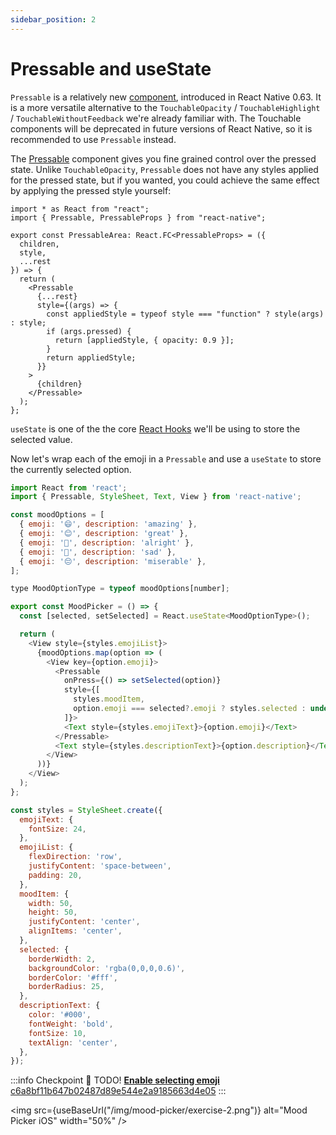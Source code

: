 ```yaml
---
sidebar_position: 2
---
```



# Pressable and useState

`Pressable` is a relatively new [component](https://reactnative.dev/docs/pressable), introduced in React Native 0.63. It is a more versatile alternative to the `TouchableOpacity` / `TouchableHighlight` / `TouchableWithoutFeedback` we're already familiar with. The Touchable components will be deprecated in future versions of React Native, so it is recommended to use `Pressable` instead.

The [Pressable](https://reactnative.dev/docs/pressable) component gives you fine grained control over the pressed state. Unlike `TouchableOpacity`, `Pressable` does not have any styles applied for the pressed state, but if you wanted, you could achieve the same effect by applying the pressed style yourself:

```tsx title="src/components/PressableArea.tsx"
import * as React from "react";
import { Pressable, PressableProps } from "react-native";

export const PressableArea: React.FC<PressableProps> = ({
  children,
  style,
  ...rest
}) => {
  return (
    <Pressable
      {...rest}
      style={(args) => {
        const appliedStyle = typeof style === "function" ? style(args) : style;
        if (args.pressed) {
          return [appliedStyle, { opacity: 0.9 }];
        }
        return appliedStyle;
      }}
    >
      {children}
    </Pressable>
  );
};
```

`useState` is one of the the core [React Hooks](https://reactjs.org/docs/hooks-intro.html) we'll be using to store the selected value.

Now let's wrap each of the emoji in a `Pressable` and use a `useState` to store the currently selected option.

```js title="src/components/MoodPicker.tsx"
import React from 'react';
import { Pressable, StyleSheet, Text, View } from 'react-native';

const moodOptions = [
  { emoji: '😄', description: 'amazing' },
  { emoji: '😊', description: 'great' },
  { emoji: '🙂', description: 'alright' },
  { emoji: '🙁', description: 'sad' },
  { emoji: '😔', description: 'miserable' },
];

type MoodOptionType = typeof moodOptions[number];

export const MoodPicker = () => {
  const [selected, setSelected] = React.useState<MoodOptionType>();

  return (
    <View style={styles.emojiList}>
      {moodOptions.map(option => (
        <View key={option.emoji}>
          <Pressable
            onPress={() => setSelected(option)}
            style={[
              styles.moodItem,
              option.emoji === selected?.emoji ? styles.selected : undefined,
            ]}>
            <Text style={styles.emojiText}>{option.emoji}</Text>
          </Pressable>
          <Text style={styles.descriptionText}>{option.description}</Text>
        </View>
      ))}
    </View>
  );
};

const styles = StyleSheet.create({
  emojiText: {
    fontSize: 24,
  },
  emojiList: {
    flexDirection: 'row',
    justifyContent: 'space-between',
    padding: 20,
  },
  moodItem: {
    width: 50,
    height: 50,
    justifyContent: 'center',
    alignItems: 'center',
  },
  selected: {
    borderWidth: 2,
    backgroundColor: 'rgba(0,0,0,0.6)',
    borderColor: '#fff',
    borderRadius: 25,
  },
  descriptionText: {
    color: '#000',
    fontWeight: 'bold',
    fontSize: 10,
    textAlign: 'center',
  },
});

```

:::info Checkpoint 🔗
TODO!
[**Enable selecting emoji** c6a8bf11b647b02487d89e544e2a9185663d4e05](https://github.com/kadikraman/mood-tracker/commit/c6a8bf11b647b02487d89e544e2a9185663d4e05)
:::

<img
  src={useBaseUrl("/img/mood-picker/exercise-2.png")}
  alt="Mood Picker iOS"
  width="50%"
/>

